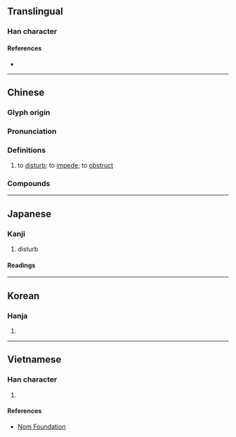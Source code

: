 {{character info}}
==Translingual==
{{stroke order|strokes=7}}

===Han character===
{{Han char|rn=38|rad=女|as=04|sn=7|four=40427|canj=VYHS|ids=⿰女方}}

====References====
* {{Han ref|kx=0257.100|dkj=06111|dj=0522.040|hdz=21033.040|uh=59A8|ud=22952|bh=A7AB|bd=42923}}

----

==Chinese==
{{zh-forms}}

===Glyph origin===
{{Han etym}}

===Pronunciation===
{{zh-pron
|m=fáng
|c=fong4
|mn=ml:hóng/tw:hông/xm:hong
|mc=y
|oc=y
|cat=v
}}

===Definitions===
{{zh-hanzi}}

# to [[disturb]]; to [[impede]]; to [[obstruct]]

===Compounds===
{{zh-der|不妨|不妨事|不妨頭|不相妨礙|何妨|利己妨人|好事多妨|妨功害能|妨害|妨害治安|妨害自由|妨害風化|妨止|妨殺|妨礙|才廣妨身|望門妨|無妨}}

----

==Japanese==

===Kanji===
{{ja-kanji|grade=c|rs=女04}}

# disturb

====Readings====
{{ja-readings
|on=ぼう
|kun=さまた-げる
}}

----

==Korean==

===Hanja===
{{ko-hanja|hangeul=방|rv=bang|mr=pang|y=pang}}

# {{rfdef|ko|sort=女04}}

----

==Vietnamese==

===Han character===
{{vi-readings|reading=phòng, phương|rs=女04}}

# {{rfdef|vi|sort=女04}}

====References====
* [http://nomfoundation.org/common/nom_details.php?codepoint=59a8 Nom Foundation]